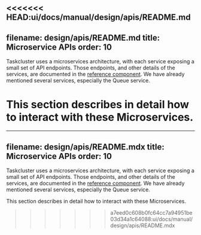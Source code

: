 <<<<<<< HEAD:ui/docs/manual/design/apis/README.md
---
filename: design/apis/README.md
title: Microservice APIs
order: 10
---

Taskcluster uses a microservices architecture, with each service exposing a
small set of API endpoints. Those endpoints, and other details of the
services, are documented in the [reference component](/docs/reference).
We have already mentioned several services, especially the Queue service.

This section describes in detail how to interact with these Microservices.
=======
---
filename: design/apis/README.mdx
title: Microservice APIs
order: 10
---

Taskcluster uses a microservices architecture, with each service exposing a
small set of API endpoints. Those endpoints, and other details of the
services, are documented in the [reference component](/docs/reference).
We have already mentioned several services, especially the Queue service.

This section describes in detail how to interact with these Microservices.
>>>>>>> a7eed0c608b0fc64cc7a94951be03d34a1c64088:ui/docs/manual/design/apis/README.mdx
